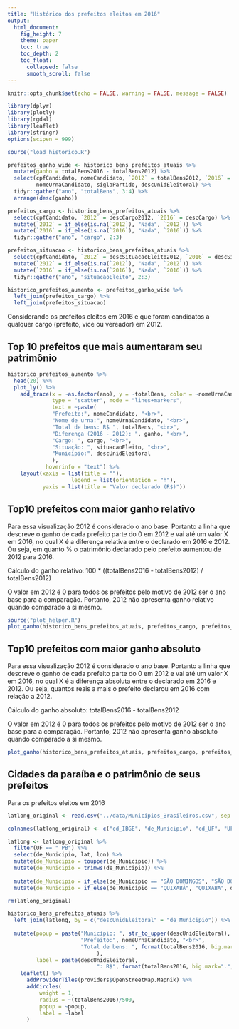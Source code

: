 ```yaml
---
title: "Histórico dos prefeitos eleitos em 2016"
output: 
  html_document:
    fig_height: 7
    theme: paper
    toc: true
    toc_depth: 2
    toc_float:
      collapsed: false
      smooth_scroll: false
---
```


```r
knitr::opts_chunk$set(echo = FALSE, warning = FALSE, message = FALSE)
```

```r
library(dplyr)
library(plotly)
library(rgdal)
library(leaflet)
library(stringr)
options(scipen = 999)
```

```r
source("load_historico.R")
```

```r
prefeitos_ganho_wide <- historico_bens_prefeitos_atuais %>% 
  mutate(ganho = totalBens2016 - totalBens2012) %>% 
  select(cpfCandidato, nomeCandidato, `2012` = totalBens2012, `2016` = totalBens2016, ganho, 
         nomeUrnaCandidato, siglaPartido, descUnidEleitoral) %>% 
  tidyr::gather("ano", "totalBens", 3:4) %>%
  arrange(desc(ganho))
```

```r
prefeitos_cargo <- historico_bens_prefeitos_atuais %>% 
  select(cpfCandidato, `2012` = descCargo2012, `2016` = descCargo) %>% 
  mutate(`2012` = if_else(is.na(`2012`), "Nada", `2012`)) %>% 
  mutate(`2016` = if_else(is.na(`2016`), "Nada", `2016`)) %>% 
  tidyr::gather("ano", "cargo", 2:3)
```

```r
prefeitos_situacao <- historico_bens_prefeitos_atuais %>% 
  select(cpfCandidato, `2012` = descSituacaoEleito2012, `2016` = descSituacaoEleito) %>% 
  mutate(`2012` = if_else(is.na(`2012`), "Nada", `2012`)) %>% 
  mutate(`2016` = if_else(is.na(`2016`), "Nada", `2016`)) %>% 
  tidyr::gather("ano", "situacaoEleito", 2:3)
```

```r
historico_prefeitos_aumento <- prefeitos_ganho_wide %>% 
  left_join(prefeitos_cargo) %>% 
  left_join(prefeitos_situacao)
```
Considerando os prefeitos eleitos em 2016 e que foram candidatos a qualquer cargo (prefeito, vice ou vereador) em 2012.

## Top 10 prefeitos que mais aumentaram seu patrimônio
```r
historico_prefeitos_aumento %>% 
  head(20) %>% 
  plot_ly() %>%
    add_trace(x = ~as.factor(ano), y = ~totalBens, color = ~nomeUrnaCandidato,
              type = "scatter", mode = "lines+markers",
              text = ~paste(
              "Prefeito:", nomeCandidato, "<br>",
              "Nome de urna:", nomeUrnaCandidato, "<br>",
              "Total de bens: R$ ", totalBens, "<br>",
              "Diferença (2016 - 2012): ", ganho, "<br>",
              "Cargo: ", cargo, "<br>",
              "Situação: ", situacaoEleito, "<br>",
              "Município:", descUnidEleitoral
              ),
            hoverinfo = "text") %>%
    layout(xaxis = list(title = ""),
                    legend = list(orientation = "h"),
           yaxis = list(title = "Valor declarado (R$)"))
```

## Top10 prefeitos com maior ganho relativo

Para essa visualização 2012 é considerado o ano base. Portanto a linha que descreve o ganho de cada prefeito parte do 0 em 2012 e vai até um valor X em 2016, no qual X é a diferença relativa entre o declarado em 2016 e 2012. Ou seja, em quanto % o patrimônio declarado pelo prefeito aumentou de 2012 para 2016.

Cálculo do ganho relativo: 100 * ((totalBens2016 - totalBens2012) / totalBens2012)

O valor em 2012 é 0 para todos os prefeitos pelo motivo de 2012 ser o ano base para a comparação. Portanto, 2012 não apresenta ganho relativo quando comparado a si mesmo.
```r
source("plot_helper.R")
plot_ganho(historico_bens_prefeitos_atuais, prefeitos_cargo, prefeitos_situacao, tipoGanho = "relativo")
```

## Top10 prefeitos com maior ganho absoluto

Para essa visualização 2012 é considerado o ano base. Portanto a linha que descreve o ganho de cada prefeito parte do 0 em 2012 e vai até um valor X em 2016, no qual X é a diferença absoluta entre o declarado em 2016 e 2012. Ou seja, quantos reais a mais o prefeito declarou em 2016 com relação a 2012. 

Cálculo do ganho absoluto: totalBens2016 - totalBens2012

O valor em 2012 é 0 para todos os prefeitos pelo motivo de 2012 ser o ano base para a comparação. Portanto, 2012 não apresenta ganho absoluto quando comparado a si mesmo.
```r
plot_ganho(historico_bens_prefeitos_atuais, prefeitos_cargo, prefeitos_situacao, tipoGanho = "absoluto")
```

## Cidades da paraíba e o patrimônio de seus prefeitos

Para os prefeitos eleitos em 2016
```r
latlong_original <- read.csv("../data/Municipios_Brasileiros.csv", sep = ";")

colnames(latlong_original) <- c("cd_IBGE", "de_Municipio", "cd_UF", "UF", "de_UF", "lat", "lon")

latlong <- latlong_original %>% 
  filter(UF == " PB") %>% 
  select(de_Municipio, lat, lon) %>% 
  mutate(de_Municipio = toupper(de_Municipio)) %>% 
  mutate(de_Municipio = trimws(de_Municipio)) %>% 
  
  mutate(de_Municipio = if_else(de_Municipio == "SÃO DOMINGOS", "SÃO DOMINGOS DE POMBAL", de_Municipio)) %>% 
  mutate(de_Municipio = if_else(de_Municipio == "QUIXABÁ", "QUIXABA", de_Municipio))

rm(latlong_original)
```

```r
historico_bens_prefeitos_atuais %>% 
  left_join(latlong, by = c("descUnidEleitoral" = "de_Municipio")) %>%
  
  mutate(popup = paste("Município: ", str_to_upper(descUnidEleitoral), "<br>",
                       "Prefeito:", nomeUrnaCandidato, "<br>",
                       "Total de bens: ", format(totalBens2016, big.mark=".", decimal.mark = ",", nsmall = 2, scientific = FALSE), "</br>"
                            ),
         label = paste(descUnidEleitoral,
                            ": R$", format(totalBens2016, big.mark=".", decimal.mark = ",", nsmall = 2, scientific = FALSE))) %>% 
    leaflet() %>% 
      addProviderTiles(providers$OpenStreetMap.Mapnik) %>%
      addCircles(
          weight = 1, 
          radius = ~(totalBens2016)/500,
          popup = ~popup,
          label = ~label
      )

```



